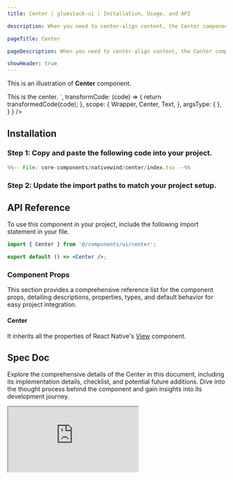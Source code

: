 ```yaml
---
title: Center | gluestack-ui | Installation, Usage, and API

description: When you need to center-align content, the Center component comes in handy. It is a layout component that can be used with other components to create complex layouts and positioning.

pageTitle: Center

pageDescription: When you need to center-align content, the Center component comes in handy. It is a layout component that can be used with other components to create complex layouts and positioning.

showHeader: true
---
```



<Meta title="with-nativewind/components/Layout/Center" />




This is an illustration of **Center** component.

<Wrapper>
  <CodePreview
    _rendererWrapper={ { py: '$6' } }
  showComponentRenderer = { true}
  showArgsController = { false}
  metaData = {{
    code: `
<Center className="bg-primary-500 h-[200px] w-[300px]">
  <Text className="text-typography-0 font-bold">
    This is the center.
  </Text>
</Center>
`,
      transformCode: (code) => {
        return transformedCode(code);
      },
        scope: {
      Wrapper,
        Center,
        Text,
      },
    argsType: { },
  }
}
/>
</Wrapper>

<br/>

## Installation

### Step 1: Copy and paste the following code into your project.

<CollapsibleCode>

```jsx 
%%-- File: core-components/nativewind/center/index.tsx --%% 
```

</CollapsibleCode>

### Step 2: Update the import paths to match your project setup.

## API Reference

To use this component in your project, include the following import statement in your file.

```jsx
import { Center } from '@/components/ui/center';
```

```jsx
export default () => <Center />;
```

### Component Props

This section provides a comprehensive reference list for the component props, detailing descriptions, properties, types, and default behavior for easy project integration.

#### Center

It inherits all the properties of React Native's [View](https://reactnative.dev/docs/view) component.

## Spec Doc

Explore the comprehensive details of the Center in this document, including its implementation details, checklist, and potential future additions. Dive into the thought process behind the component and gain insights into its development journey.

<iframe
style = {{
  borderRadius: '8px',
    border: ' 1px solid rgba(0, 0, 0, 0.1)',
      aspectRatio: 736 / 585,
  }}
src = "https://www.figma.com/embed?embed_host=share&url=https%3A%2F%2Fwww.figma.com%2Fproto%2FNcXOxqKbdnGsLQNex3H76u%2Fgluestack-UI-handbook%3Fpage-id%3D222%253A12635%26type%3Ddesign%26node-id%3D225-14926%26viewport%3D-207%252C386%252C0.13%26scaling%3Dcontain%26starting-point-node-id%3D225%253A14926"
allowFullScreen
  > </iframe>
